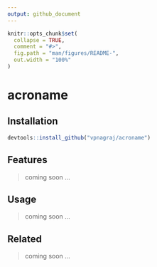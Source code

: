 ```yaml
---
output: github_document
---
```


<!-- README.md is generated from README.Rmd. Please edit that file -->

```r
knitr::opts_chunk$set(
  collapse = TRUE,
  comment = "#>",
  fig.path = "man/figures/README-",
  out.width = "100%"
)
```

# acroname

<!-- badges: start -->
<!-- badges: end -->

## Installation


```r
devtools::install_github("vpnagraj/acroname")
```

## Features

> coming soon ...

## Usage

> coming soon ...

## Related

> coming soon ...
